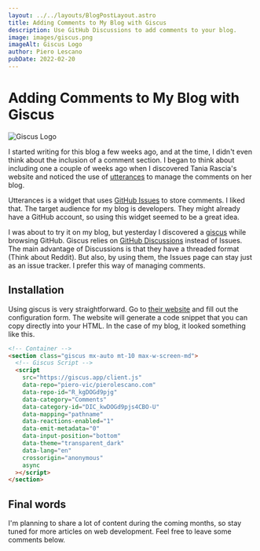 ```yaml
---
layout: ../../layouts/BlogPostLayout.astro
title: Adding Comments to My Blog with Giscus
description: Use GitHub Discussions to add comments to your blog.
image: images/giscus.png
imageAlt: Giscus Logo
author: Piero Lescano
pubDate: 2022-02-20
---
```


# Adding Comments to My Blog with Giscus

<img src="/images/giscus.png" alt="Giscus Logo" class="rounded-xl" />

I started writing for this blog a few weeks ago, and at the time, I didn't even think about the inclusion of a comment
section. I began to think about including one a couple of weeks ago when I discovered Tania Rascia's website and noticed
the use of [utterances](https://github.com/utterance/utterances) to manage the comments on her blog.

Utterances is a widget that uses
[GitHub Issues](https://docs.github.com/en/issues/tracking-your-work-with-issues/about-issues) to store comments. I
liked that. The target audience for my blog is developers. They might already have a GitHub account, so using this
widget seemed to be a great idea.

I was about to try it on my blog, but yesterday I discovered a [giscus](https://github.com/giscus/giscus) while browsing
GitHub. Giscus relies on [GitHub Discussions](https://docs.github.com/en/discussions) instead of Issues. The main
advantage of Discussions is that they have a threaded format (Think about Reddit). But also, by using them, the Issues
page can stay just as an issue tracker. I prefer this way of managing comments.

## Installation

Using giscus is very straightforward. Go to [their website](https://giscus.app) and fill out the configuration form. The
website will generate a code snippet that you can copy directly into your HTML. In the case of my blog, it looked
something like this.

```html
<!-- Container -->
<section class="giscus mx-auto mt-10 max-w-screen-md">
  <!-- Giscus Script -->
  <script
    src="https://giscus.app/client.js"
    data-repo="piero-vic/pierolescano.com"
    data-repo-id="R_kgDOGd9pjg"
    data-category="Comments"
    data-category-id="DIC_kwDOGd9pjs4CBO-U"
    data-mapping="pathname"
    data-reactions-enabled="1"
    data-emit-metadata="0"
    data-input-position="bottom"
    data-theme="transparent_dark"
    data-lang="en"
    crossorigin="anonymous"
    async
  ></script>
</section>
```

## Final words

I'm planning to share a lot of content during the coming months, so stay tuned for more articles on web development.
Feel free to leave some comments below.
